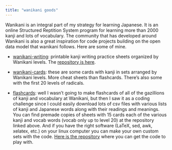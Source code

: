 ```yaml
---
title: "wanikani goods"
---
```


Wanikani is an integral part of my strategy for learning Japanese. It is an online Structured Reptition System program for learning more than 2000 kanji and lots of vocabulary. The community that has developed around Wanikani is also a great inspiration for code projects building on the open data model that wanikani follows. Here are some of mine.

- [wanikani-writing](https://gwmatthews.github.io/wanikani-writing/): printable kanji writing practice sheets organized by Wanikani levels. The [repository is here](https://github.com/gwmatthews/wanikani-writing).

- [wanikani-cards](https://github.com/gwmatthews/wanikani-cards): these are some cards with kanji in sets arranged by Wanikani levels. More cheat sheets than flashcards. There's also some with the first 20 levels of radicals.
- [flashcards](https://gwmatthews.github.io/wanikani-flashcards/): well I wasn't going to make flashcards of all of the gazillions of kanji and vocabulary at Wanikani, but then I saw it as a coding challenge since I could easily download lots of csv files with various lists of kanji and Japanese words along with their readings and meanings. You can find premade copies of sheets with 15 cards each of the various kanji and vocab words (vocab only up to level 20) at the repository linked above. And if you have the right software (LaTeX, sed, awk, xelatex, etc.) on your linux computer you can make your own custom sets with the code. [Here is the repository](https://github.com/gwmatthews/wanikani-flashcards) where you can get the code to play with.